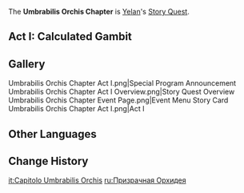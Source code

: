 {{Chapter Infobox
|character       = Yelan
|short           = Umbrabilis Orchis
|act1            = Calculated Gambit
|ARReq1          = 40
|keyReq1         = 1
|archonQuestReq1 = [[Interlude Chapter]]: Act II - [[Perilous Trail]]
|storyQuestReq1  = [[Sinae Unicornis Chapter]]: Act I - [[Sea of Clouds, Sea of People]]
}}
The '''Umbrabilis Orchis Chapter''' is [[Yelan]]'s [[Story Quest]].

==Act I: Calculated Gambit==
{{Main|Calculated Gambit}}
{{Description|The Tianshu of the Liyue Qixing is getting on in years, and the selection of his successor is nigh.<br />As the three candidates present themselves one after another, some force seems to be stirring the seemingly calm waters...<br />Now, even the greatest of chess-masters may play false, and thus set the game. Yet there are already precious few worthy players in the first place, and many more still are those who do not even comprehend that they are on the board.}}
{{Transclude|Calculated Gambit|List of Quests}}

==Gallery==
<gallery>
Umbrabilis Orchis Chapter Act I.png|Special Program Announcement
Umbrabilis Orchis Chapter Act I Overview.png|Story Quest Overview
Umbrabilis Orchis Chapter Event Page.png|Event Menu
Story Card Umbrabilis Orchis Chapter Act I.png|Act I
</gallery>

==Other Languages==
{{Other Languages
|en      = Umbrabilis Orchis Chapter
|en_lang = la
|en_tl   = Shadowy Orchid Chapter
|zhs     = 幽客之章
|zhs_rm  = Yōu Kè zhī Zhāng
|zht     = 幽客之章
|zht_rm  = Yōu Kè zhī Zhāng
|zh_tl   = Chapter of the Shadowy Guest
|ja      = 幽客の章
|ja_rm   = Yuukaku no Shou
|ja_tl   = Chapter of the Orchid
|ko      = 유객의 장
|ko_rm   = Yugek-ui Jang
|ko_tl   = Loafer Chapter
|es      = Umbrabilis Orchis
|fr      = Umbrabilis Orchis
|ru      = Призрачная орхидея
|ru_tl   = Ghost Orchid
|th      = บทแห่งกล้วยไม้เร้นกาย
|th_rm   = Bot Haeng Kluaimai Ren Kai
|th_tl   = Chapter of the Orchid
|vi      = {{tt|Chương|章}} {{tt|U Khách|幽客}}
|vi_tl   = Shadowy Guest Chapter{{Sino|vi}}
|de      = Umbrabilis Orchis
|id      = Umbrabilis Orchis
|pt      = Capítulo de Umbrabilis Orchis
|pt_tl   = 
|tr      = Gölgeli Orkide Bölümü
|tr_tl   = 
|it      = Capitolo dell'Umbrabilis Orchis
|it_tl   = 
}}

==Change History==
{{Change History|2.7}}

[[it:Capitolo Umbrabilis Orchis]]
[[ru:Призрачная Орхидея]]